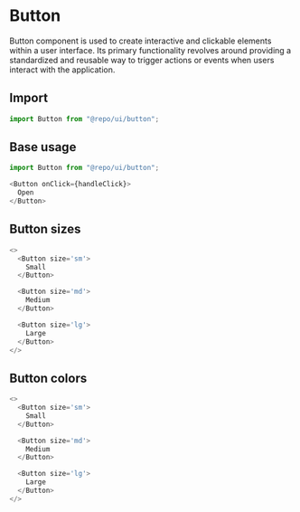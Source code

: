 

# Button

Button component is used to create interactive and clickable elements within a user interface. Its primary functionality revolves around providing a standardized and reusable way to trigger actions or events when users interact with the application.

## Import

```js copy
import Button from "@repo/ui/button";
```

## Base usage

<ButtonBaseUsage />

```js copy
import Button from "@repo/ui/button";

<Button onClick={handleClick}>
  Open
</Button>
```

## Button  sizes

<ButtonSize />

```js copy
<>
  <Button size='sm'>
    Small
  </Button>

  <Button size='md'>
    Medium
  </Button>

  <Button size='lg'>
    Large
  </Button>
</>
```

## Button  colors

<ButtonColor />

```js copy
<>
  <Button size='sm'>
    Small
  </Button>

  <Button size='md'>
    Medium
  </Button>

  <Button size='lg'>
    Large
  </Button>
</>
```

<ComponentDocs component={Button} />